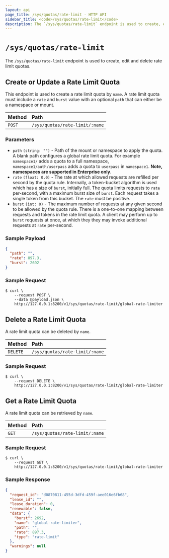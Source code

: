 ```yaml
---
layout: api
page_title: /sys/quotas/rate-limit - HTTP API
sidebar_title: <code>/sys/quotas/rate-limit</code>
description: The `/sys/quotas/rate-limit` endpoint is used to create, edit and list rate limit quotas.
---
```


# `/sys/quotas/rate-limit`

The `/sys/quotas/rate-limit` endpoint is used to create, edit and delete rate limit quotas.

## Create or Update a Rate Limit Quota

This endpoint is used to create a rate limit quota by `name`. A rate limit quota
must include a `rate` and `burst` value with an optional `path` that can either
be a namespace or mount.

| Method | Path                           |
| :----- | :----------------------------- |
| `POST` | `/sys/quotas/rate-limit/:name` |

### Parameters

- `path` `(string: "")` - Path of the mount or namespace to apply the quota.
  A blank path configures a global rate limit quota. For example `namespace1/`
  adds a quota to a full namespace, `namespace1/auth/userpass` adds a quota to
  `userpass` in `namespace1`. **Note, namespaces are supported in Enterprise only**.
- `rate` `(float: 0.0)` - The rate at which allowed requests are refilled per
  second by the quota rule. Internally, a token-bucket algorithm is used which
  has a size of `burst`, initially full. The quota limits requests to `rate`
  per-second, with a maximum burst size of `burst`. Each request takes a single
  token from this bucket. The `rate` must be positive.
- `burst` `(int: 0)` - The maximum number of requests at any given second to be
  allowed by the quota rule. There is a one-to-one mapping between requests and
  tokens in the rate limit quota. A client may perform up to `burst` requests at
  once, at which they they may invoke additional requests at `rate` per-second.

### Sample Payload

```json
{
  "path": "",
  "rate": 897.3,
  "burst": 2692
}
```

### Sample Request

```shell-session
$ curl \
    --request POST \
    --data @payload.json \
    http://127.0.0.1:8200/v1/sys/quotas/rate-limit/global-rate-limiter
```

## Delete a Rate Limit Quota

A rate limit quota can be deleted by `name`.

| Method   | Path                           |
| :------- | :----------------------------- |
| `DELETE` | `/sys/quotas/rate-limit/:name` |

### Sample Request

```shell-session
$ curl \
    --request DELETE \
    http://127.0.0.1:8200/v1/sys/quotas/rate-limit/global-rate-limiter
```

## Get a Rate Limit Quota

A rate limit quota can be retrieved by `name`.

| Method | Path                           |
| :----- | :----------------------------- |
| `GET`  | `/sys/quotas/rate-limit/:name` |

### Sample Request

```shell-session
$ curl \
    --request GET \
    http://127.0.0.1:8200/v1/sys/quotas/rate-limit/global-rate-limiter
```

### Sample Response

```json
{
  "request_id": "d0870811-455d-3dfd-459f-aee016e6fb68",
  "lease_id": "",
  "lease_duration": 0,
  "renewable": false,
  "data": {
    "burst": 2692,
    "name": "global-rate-limiter",
    "path": "",
    "rate": 897.3,
    "type": "rate-limit"
  },
  "warnings": null
}
```
